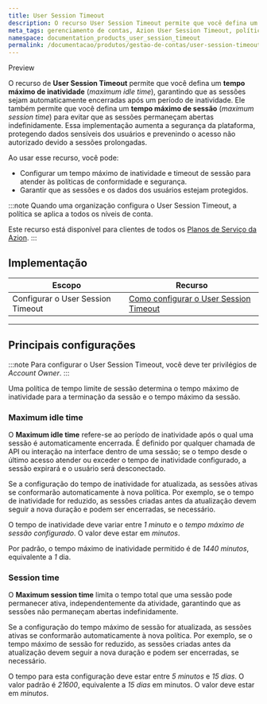 ```yaml
---
title: User Session Timeout
description: O recurso User Session Timeout permite que você defina um tempo máximo de sessão para os usuários em sua organização.
meta_tags: gerenciamento de contas, Azion User Session Timeout, políticas de segurança
namespace: documentation_products_user_session_timeout
permalink: /documentacao/produtos/gestao-de-contas/user-session-timeout/
---
```



<Tag severity="info" client:only="vue">Preview</Tag>

O recurso de **User Session Timeout** permite que você defina um **tempo máximo de inatividade** (*maximum idle time*), garantindo que as sessões sejam automaticamente encerradas após um período de inatividade. Ele também permite que você defina um **tempo máximo de sessão** (*maximum session time*) para evitar que as sessões permaneçam abertas indefinidamente. Essa implementação aumenta a segurança da plataforma, protegendo dados sensíveis dos usuários e prevenindo o acesso não autorizado devido a sessões prolongadas.

Ao usar esse recurso, você pode:

- Configurar um tempo máximo de inatividade e timeout de sessão para atender às políticas de conformidade e segurança.
- Garantir que as sessões e os dados dos usuários estejam protegidos.

:::note
Quando uma organização configura o User Session Timeout, a política se aplica a todos os níveis de conta.

Este recurso está disponível para clientes de todos os [Planos de Serviço da Azion](https://www.azion.com/pt-br/servicos-profissionais/).
:::

## Implementação

| Escopo | Recurso |
| ----------- | ----------- |
| Configurar o User Session Timeout | [Como configurar o User Session Timeout](/pt-br/documentacao/produtos/guias/configurar-user-session-timeout/) |

---

## Principais configurações

:::note
Para configurar o User Session Timeout, você deve ter privilégios de *Account Owner*.
:::

Uma política de tempo limite de sessão determina o tempo máximo de inatividade para a terminação da sessão e o tempo máximo da sessão.

<LinkButton link="/pt-br/documentacao/produtos/guias/configurar-user-session-timeout/" label="Consulte o guia para configurar o User Session Timeout" severity="secondary" target="_blank" />

### Maximum idle time

O **Maximum idle time** refere-se ao período de inatividade após o qual uma sessão é automaticamente encerrada. É definido por qualquer chamada de API ou interação na interface dentro de uma sessão; se o tempo desde o último acesso atender ou exceder o tempo de inatividade configurado, a sessão expirará e o usuário será desconectado.

Se a configuração do tempo de inatividade for atualizada, as sessões ativas se conformarão automaticamente à nova política. Por exemplo, se o tempo de inatividade for reduzido, as sessões criadas antes da atualização devem seguir a nova duração e podem ser encerradas, se necessário.

O tempo de inatividade deve variar entre *1 minuto* e o *tempo máximo de sessão configurado*. O valor deve estar em *minutos*.

Por padrão, o tempo máximo de inatividade permitido é de *1440 minutos*, equivalente a *1* dia.

### Session time

O **Maximum session time** limita o tempo total que uma sessão pode permanecer ativa, independentemente da atividade, garantindo que as sessões não permaneçam abertas indefinidamente.

Se a configuração do tempo máximo de sessão for atualizada, as sessões ativas se conformarão automaticamente à nova política. Por exemplo, se o tempo máximo de sessão for reduzido, as sessões criadas antes da atualização devem seguir a nova duração e podem ser encerradas, se necessário.

O tempo para esta configuração deve estar entre *5 minutos* e *15 dias*. O valor padrão é *21600*, equivalente a *15 dias* em minutos. O valor deve estar em *minutos*.